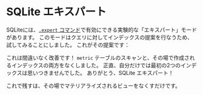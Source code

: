 
# SQLite エキスパート

SQLiteには、[`.expert` コマンド][expert]で有効にできる実験的な「エキスパート」モードがあります。
このモードはクエリに対してインデックスの提案を行なうため、試してみることにしました。
これがその提案です：

<SqliteExpertOutput />

これは間違いなく改善です！
`metric` テーブルのスキャンと、その場で作成されるインデックスの両方をなくしました。
正直、自分だけでは最初の2つのインデックスは思いつきませんでした。
ありがとう、SQLite エキスパート！

<SqliteIndexes />

これで残すは、その場でマテリアライズされるビューをなくすだけです。

[expert]: https://sqlite.org/cli.html#special_commands_to_sqlite3_dot_commands_